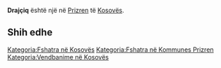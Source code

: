{{Fshat në 
 | Emri                = Drajçiq
 | EmriAlt                = 
 | NAME_SHORT_FORM=      
 | NAME_GENERIC=      
 | NAME_SORT_NAME_RO=      DRAJCIQ
 | FULL_NAME_RO = Drajçiq
 | FULL_NAME_ND_RO=Drajciq
 | SORT_NAME_RG=DRAJCIQ
 | FULL_NAME_RG=Drajçiq
 | FULL_NAME_ND_RG=Drajciq
 | SRP_NAME_SHORT_FORM=      
 | SRP_NAME_GENERIC=      
 | SRP_NAME_SORT_NAME_RO=      
 | SRP_FULL_NAME_RO = 
 | SRP_FULL_NAME_ND_RO=
 | SRP_SORT_NAME_RG=
 | SRP_FULL_NAME_RG=
 | SRP_FULL_NAME_ND_RG=
 | Emri (Rasa dhanore) = 
 | Figura              = 
 | Shteti              = Kosovo
 | Komuna              = Prizren
 | Kodi postar         = 
 | Sipërfaqja          = 

 | Popullsia           = 

 | Regj. i popullsisë  = 
 | Dend. e popullsisë  = 
 | Faqja zyrtare       = 
 <!--- Koordinatat ----> 
 | Gjerësia            = 42.160278
 | Gjatësia            = 20.875278
 | Lartësia            = 
}}
'''Drajçiq''' është një [[]] në [[Prizren]] të [[Kosovës]].

<!-- == Gjeografia == -->
<!-- == Historia == -->
<!-- == Demografia == -->
== Shih edhe ==
{{Komuna Prizren}}
{{Kosovo-Administrata-Cung}}

[[Kategoria:Fshatra në Kosovës]]
[[Kategoria:Fshatra në Kommunes Prizren]]
[[Kategoria:Vendbanime në Kosovës]]
